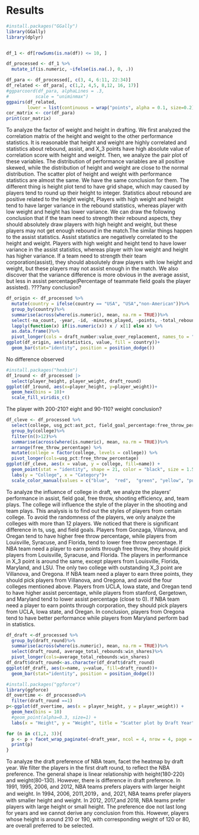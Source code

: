 # Results
```r
#install.packages("GGally")
library(GGally)
library(dplyr)


df_1 <- df[rowSums(is.na(df)) <= 10, ]

df_processed <- df_1 %>%
  mutate_if(is.numeric, ~ifelse(is.na(.), 0, .))

```

```r
df_para <- df_processed[, c(3, 4, 6:11, 22:34)]
df_related <- df_para[, c(1,2, 4,5, 8,12, 16, 17)]
#ggparcoord(df_para, alphaLines = .3,
#          scale = "uniminmax")
ggpairs(df_related,
        lower = list(continuous = wrap("points", alpha = 0.1, size=0.2)))
cor_matrix <- cor(df_para)
print(cor_matrix)
```
To analyze the factor of weight and height in drafting. We first analyzed the correlation matrix of the height and weight to the other performance statistics. It is reasonable that height and weight are highly correlated and statistics about rebound, assist, and X_3 points have high absolute value of correlation score with height and weight. Then, we analyze the pair plot of these variables. The distribution of performance variables are all positive skewed, while the distribution of height and weight are close to the normal distribution. The scatter plot of height and weight with performance statistics are almost the same. We have the same conclusion for them. The different thing is height plot tend to have grid shape, which may caused by players tend to round up their height to integer. Statistics about rebound are positive related to the height weight, Players with high weight and height tend to have larger variance in the rebound statistics, whereas player with low weight and height has lower variance. We can draw the following conclusion that if the team need to strength their rebound aspects, they should absolutely draw players with high height and weight, but these players may not get enough rebound in the match.The similar things happen to the assist statistics. Assist statistics are negatively correlated to the height and weight. Players with high weight and height tend to have lower variance in the assist statistics, whereas player with low weight and height has higher variance. If a team need to strength their team corporation(assist), they should absolutely draw players with low height and weight, but these players may not assist enough in the match. We also discover that the variance difference is more obvious in the average assist, but less in assist percentage(Percentage of teammate field goals the player assisted). ????any conclusion?

```r
df_origin <- df_processed %>%
  mutate(country = ifelse(country == "USA", "USA","non-American"))%>%
  group_by(country)%>%
  summarise(across(where(is.numeric), mean, na.rm = TRUE))%>%
  select(-na_count, -year, -id, -minutes_played, -points, -total_rebounds, -box_plus_minus, - win_shares_per_48_minutes, -win_shares,-off_rebound, -def_rebound,-usg_pct, -total_pointdiff)%>%
  lapply(function(x) if(is.numeric(x)) x / x[1] else x) %>%
  as.data.frame()%>%
  pivot_longer(cols = draft_number:value_over_replacement, names_to = "statistics" )
ggplot(df_origin, aes(statistics, value, fill = country))+
  geom_bar(stat="identity", position = position_dodge())
```
No difference observed

```r
#install.packages("hexbin")
df_1round <- df_processed |>
  select(player_height, player_weight, draft_round)
ggplot(df_1round, aes(x=player_height, y=player_weight))+
  geom_hex(bins = 10)+
  scale_fill_viridis_c()
```
The player with 200-210? eight and 90-110? weight conclusion?
```r
df_cleve <- df_processed %>%
  select(college, usg_pct:ast_pct, field_goal_percentage:free_throw_percentage)%>%
  group_by(college)%>%
  filter(n()>12)%>%
  summarise(across(where(is.numeric), mean, na.rm = TRUE))%>%
  arrange(free_throw_percentage) %>%  
  mutate(college = factor(college, levels = college)) %>%
  pivot_longer(cols=usg_pct:free_throw_percentage)
ggplot(df_cleve, aes(x = value, y = college, fill=name)) + 
  geom_point(stat = "identity", shape = 21, color = "black", size = 1.5) +
  labs(y = "College", x = "Category")+
  scale_color_manual(values = c("blue",  "red",  "green", "yellow", "purple", "#008080"))
```
To analyze the influence of college in draft, we analyze the players' performance in assist, field goal, free throw, shooting efficiency, and, team plays. The college will influence the style of the player in the shooting and team plays. This analysis is to find out the styles of players from certain college. To avoid the randomness of the players, we only analyze the colleges with more than 12 players. We noticed that there is significant difference in ts, usg, and field goals. Players from Gonzaga, Villanova, and Oregan tend to have higher free throw percentage, while players from Louisville, Syracuse, and Florida, tend to lower free throw percentage. If NBA team need a player to earn points through free throw, they should pick players from Louisville, Syracuse, and Florida. The players in performance in X_3 point is around the same, except players from Louisville, Florida, Maryland, and LSU. The only two college with outstanding X_3 point are Villanova, and Oregona. If NBA team need a player to earn three points, they should pick players from Villanova, and Oregona, and avoid the four colleges mentioned above. Players from UCLA, Iowa state, and Oregan tend to have higher assist percentage, while players from stanford, Gergetown, and Maryland tend to lower assist percentage (close to 0). If NBA team need a player to earn points through corporation, they should pick players from UCLA, Iowa state, and Oregan. In conclusion, players from Oregona tend to have better performance while players from Maryland perform bad in statistics.

```r
df_draft <-df_processed %>%
  group_by(draft_round)%>%
  summarise(across(where(is.numeric), mean, na.rm = TRUE))%>%
  select(draft_round, average_total_rebounds:win_shares)%>%
  pivot_longer(cols=average_total_rebounds:win_shares)
df_draft$draft_round<-as.character(df_draft$draft_round)
ggplot(df_draft, aes(x=name, y=value, fill=draft_round))+
  geom_bar(stat="identity", position = position_dodge())

```

```r
#install.packages("ggforce")
library(ggforce)
df_overtime <- df_processed%>%
  filter(draft_round ==1)
p<-ggplot(df_overtime, aes(x = player_height, y = player_weight)) +
  geom_hex(bins = 10)
  #geom_point(alpha=0.3, size=1) +
  labs(x = "Height", y = "Weight", title = "Scatter plot by Draft Year")+

for (n in c(1,2, 3)){
  p <- p + facet_wrap_paginate(~draft_year, ncol = 4, nrow = 4, page = n)
  print(p)
}
```
To analyze the draft preference of NBA team, facet the heatmap by draft year. We filter the players in the first draft round, to reflect the NBA preference. The general shape is linear relationship with height(180-220) and weight(80-130). However, there is difference in draft preference. In 1991, 1995, 2006, and 2012, NBA teams prefers players with larger height and weight. In 1994, 2006, 2011,2019，and, 2021, NBA teams prefer players with smaller height and weight. In 2012, 2017,and 2018, NBA teams prefer players with large height or small height. The preference doe not last long for years and we cannot derive any conclusion from this. However, players whose height is around 210 or 190, with corresponding weight of 120 or 80, are overall preferred to be selected.
